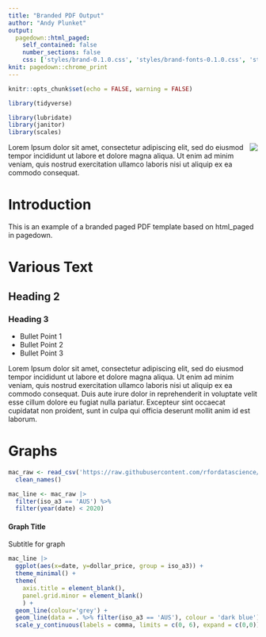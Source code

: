 ```yaml
---
title: "Branded PDF Output"
author: "Andy Plunket"
output:
  pagedown::html_paged:
    self_contained: false
    number_sections: false
    css: ['styles/brand-0.1.0.css', 'styles/brand-fonts-0.1.0.css', 'styles/brand-page-0.1.0.css']
knit: pagedown::chrome_print
---
```


```r
knitr::opts_chunk$set(echo = FALSE, warning = FALSE)
```

```r
library(tidyverse)

library(lubridate)
library(janitor)
library(scales)
```

<img src="styles/brand-logo.svg" class="footerlogo" style="float:right;"/>
<div class="footerdisclaimer">
Lorem Ipsum dolor sit amet, consectetur adipiscing elit, sed do eiusmod tempor incididunt ut labore et dolore magna aliqua. Ut enim ad minim veniam, quis nostrud exercitation ullamco laboris nisi ut aliquip ex ea commodo consequat.
</div>

# Introduction

This is an example of a branded paged PDF template based on html_paged in pagedown. 

# Various Text 

## Heading 2

### Heading 3

- Bullet Point 1
- Bullet Point 2
- Bullet Point 3

Lorem Ipsum dolor sit amet, consectetur adipiscing elit, sed do eiusmod tempor incididunt ut labore et dolore magna aliqua. Ut enim ad minim veniam, quis nostrud exercitation ullamco laboris nisi ut aliquip ex ea commodo consequat. Duis aute irure dolor in reprehenderit in voluptate velit esse cillum dolore eu fugiat nulla pariatur. Excepteur sint occaecat cupidatat non proident, sunt in culpa qui officia deserunt mollit anim id est laborum.

<div class="pagebreak" />

# Graphs

```r
mac_raw <- read_csv('https://raw.githubusercontent.com/rfordatascience/tidytuesday/master/data/2020/2020-12-22/big-mac.csv') |>
  clean_names()
```

```r
mac_line <- mac_raw |>
  filter(iso_a3 == 'AUS') %>%
  filter(year(date) < 2020)
```


#### Graph Title
Subtitle for graph

```r
mac_line |>
  ggplot(aes(x=date, y=dollar_price, group = iso_a3)) +
  theme_minimal() +
  theme(
    axis.title = element_blank(),
    panel.grid.minor = element_blank()
    ) +
  geom_line(colour='grey') +
  geom_line(data = . %>% filter(iso_a3 == 'AUS'), colour = 'dark blue') +
  scale_y_continuous(labels = comma, limits = c(0, 6), expand = c(0,0))
  
```

